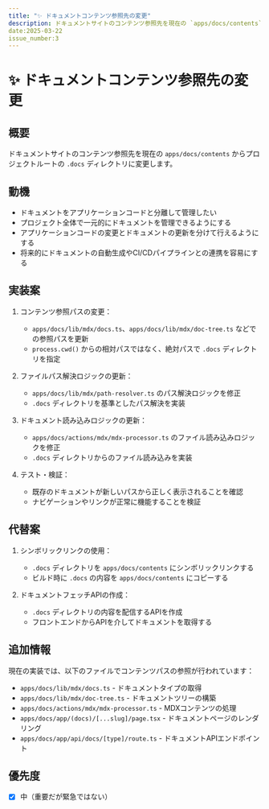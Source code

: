 ```yaml
---
title: "✨ ドキュメントコンテンツ参照先の変更"
description: ドキュメントサイトのコンテンツ参照先を現在の `apps/docs/contents` からプロジェクトルートの `.docs` ディレクトリに変更します。
date:2025-03-22
issue_number:3
---
```


# ✨ ドキュメントコンテンツ参照先の変更

## 概要
ドキュメントサイトのコンテンツ参照先を現在の `apps/docs/contents` からプロジェクトルートの `.docs` ディレクトリに変更します。

## 動機
- ドキュメントをアプリケーションコードと分離して管理したい
- プロジェクト全体で一元的にドキュメントを管理できるようにする
- アプリケーションコードの変更とドキュメントの更新を分けて行えるようにする
- 将来的にドキュメントの自動生成やCI/CDパイプラインとの連携を容易にする

## 実装案
1. コンテンツ参照パスの変更：
   - `apps/docs/lib/mdx/docs.ts`、`apps/docs/lib/mdx/doc-tree.ts` などでの参照パスを更新
   - `process.cwd()` からの相対パスではなく、絶対パスで `.docs` ディレクトリを指定

2. ファイルパス解決ロジックの更新：
   - `apps/docs/lib/mdx/path-resolver.ts` のパス解決ロジックを修正
   - `.docs` ディレクトリを基準としたパス解決を実装

3. ドキュメント読み込みロジックの更新：
   - `apps/docs/actions/mdx/mdx-processor.ts` のファイル読み込みロジックを修正
   - `.docs` ディレクトリからのファイル読み込みを実装

4. テスト・検証：
   - 既存のドキュメントが新しいパスから正しく表示されることを確認
   - ナビゲーションやリンクが正常に機能することを検証

## 代替案
1. シンボリックリンクの使用：
   - `.docs` ディレクトリを `apps/docs/contents` にシンボリックリンクする
   - ビルド時に `.docs` の内容を `apps/docs/contents` にコピーする

2. ドキュメントフェッチAPIの作成：
   - `.docs` ディレクトリの内容を配信するAPIを作成
   - フロントエンドからAPIを介してドキュメントを取得する

## 追加情報
現在の実装では、以下のファイルでコンテンツパスの参照が行われています：
- `apps/docs/lib/mdx/docs.ts` - ドキュメントタイプの取得
- `apps/docs/lib/mdx/doc-tree.ts` - ドキュメントツリーの構築
- `apps/docs/actions/mdx/mdx-processor.ts` - MDXコンテンツの処理
- `apps/docs/app/(docs)/[...slug]/page.tsx` - ドキュメントページのレンダリング
- `apps/docs/app/api/docs/[type]/route.ts` - ドキュメントAPIエンドポイント

## 優先度
- [x] 中（重要だが緊急ではない）
